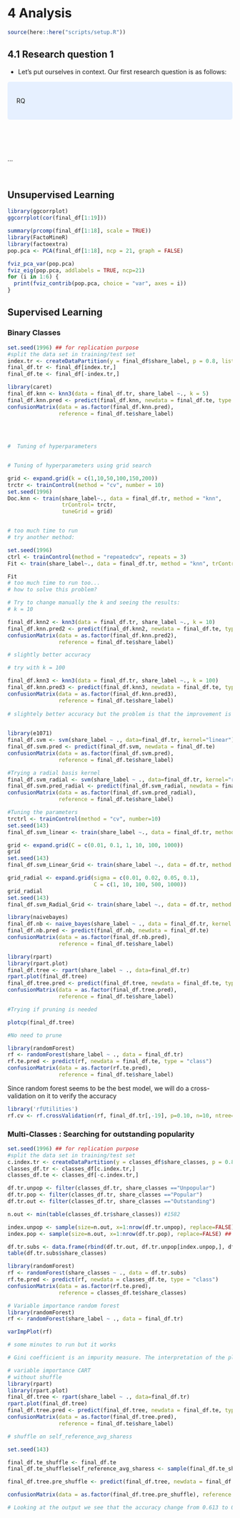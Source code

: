# 4 Analysis


```r
source(here::here("scripts/setup.R"))
```

## 4.1 Research question 1

- Let's put ourselves in context. Our first research question is as follows:

<style>
div.blue { background-color:#e6f0ff; border-radius: 5px; padding: 20px;}
</style>
<div class = "blue">

RQ

</div>

<br><br><br>

...

<br>


## Unsupervised Learning

```r
library(ggcorrplot)
ggcorrplot(cor(final_df[1:19]))
```

```r
summary(prcomp(final_df[1:18], scale = TRUE))
library(FactoMineR)
library(factoextra)
pop.pca <- PCA(final_df[1:18], ncp = 21, graph = FALSE)

fviz_pca_var(pop.pca)
fviz_eig(pop.pca, addlabels = TRUE, ncp=21)
for (i in 1:6) {
  print(fviz_contrib(pop.pca, choice = "var", axes = i))
}
```

## Supervised Learning

### Binary Classes
```r
set.seed(1996) ## for replication purpose
#split the data set in training/test set
index.tr <- createDataPartition(y = final_df$share_label, p = 0.8, list = FALSE)
final_df.tr <- final_df[index.tr,]
final_df.te <- final_df[-index.tr,]
```

```r
library(caret)
final_df.knn <- knn3(data = final_df.tr, share_label ~., k = 5)
final_df.knn.pred <- predict(final_df.knn, newdata = final_df.te, type = "class")
confusionMatrix(data = as.factor(final_df.knn.pred),
                reference = final_df.te$share_label)
                
                
                

#  Tuning of hyperparameters 


# Tuning of hyperparameters using grid search

grid <- expand.grid(k = c(1,10,50,100,150,200))
trctr <- trainControl(method = "cv", number = 10)
set.seed(1996)
Doc.knn <- train(share_label~., data = final_df.tr, method = "knn",
                 trControl= trctr,
                 tuneGrid = grid) 


# too much time to run
# try another method:

set.seed(1996)
ctrl <- trainControl(method = "repeatedcv", repeats = 3)
Fit <- train(share_label~., data = final_df.tr, method = "knn", trControl = ctrl, preProcess = c("center","scale"), tuneLength = 10)

Fit
# too much time to run too...
# how to solve this problem?

# Try to change manually the k and seeing the results:
# k = 10

final_df.knn2 <- knn3(data = final_df.tr, share_label ~., k = 10)
final_df.knn.pred2 <- predict(final_df.knn2, newdata = final_df.te, type = "class")
confusionMatrix(data = as.factor(final_df.knn.pred2),
                reference = final_df.te$share_label)

# slightly better accuracy

# try with k = 100

final_df.knn3 <- knn3(data = final_df.tr, share_label ~., k = 100)
final_df.knn.pred3 <- predict(final_df.knn3, newdata = final_df.te, type = "class")
confusionMatrix(data = as.factor(final_df.knn.pred3),
                reference = final_df.te$share_label)
                
# slightely better accuracy but the problem is that the improvement is almost useless. Accuracy is too low
                
```

```r
library(e1071)
final_df.svm <- svm(share_label ~ ., data=final_df.tr, kernel="linear")
final_df.svm.pred <- predict(final_df.svm, newdata = final_df.te)
confusionMatrix(data = as.factor(final_df.svm.pred),
                reference = final_df.te$share_label)

#Trying a radial basis kernel
final_df.svm_radial <- svm(share_label ~ ., data=final_df.tr, kernel="radial")
final_df.svm.pred_radial <- predict(final_df.svm_radial, newdata = final_df.te)
confusionMatrix(data = as.factor(final_df.svm.pred_radial),
                reference = final_df.te$share_label)

#Tuning the parameters
trctrl <- trainControl(method = "cv", number=10)
set.seed(143)
final_df.svm_linear <- train(share_label ~., data = final_df.tr, method = "svmLinear",trControl=trctrl)

grid <- expand.grid(C = c(0.01, 0.1, 1, 10, 100, 1000))
grid
set.seed(143)
final_df.svm_Linear_Grid <- train(share_label ~., data = df.tr, method = "svmLinear",trControl=trctrl,tuneGrid = grid)

grid_radial <- expand.grid(sigma = c(0.01, 0.02, 0.05, 0.1),
                           C = c(1, 10, 100, 500, 1000))
grid_radial
set.seed(143)
final_df.svm_Radial_Grid <- train(share_label ~., data = df.tr, method = "svmRadial",trControl=trctrl,tuneGrid = grid_radial)
```

```r
library(naivebayes)
final_df.nb <- naive_bayes(share_label ~ ., data = final_df.tr, kernel = TRUE)
final_df.nb.pred <- predict(final_df.nb, newdata = final_df.te)
confusionMatrix(data = as.factor(final_df.nb.pred),
                reference = final_df.te$share_label)
```

```r
library(rpart)
library(rpart.plot)
final_df.tree <- rpart(share_label ~ ., data=final_df.tr)
rpart.plot(final_df.tree)
final_df.tree.pred <- predict(final_df.tree, newdata = final_df.te, type = "class")
confusionMatrix(data = as.factor(final_df.tree.pred),
                reference = final_df.te$share_label)

#Trying if pruning is needed

plotcp(final_df.tree)

#No need to prune
```

```r
library(randomForest)
rf <- randomForest(share_label ~ ., data = final_df.tr)
rf.te.pred <- predict(rf, newdata = final_df.te, type = "class")
confusionMatrix(data = as.factor(rf.te.pred),
                reference = final_df.te$share_label)

```

Since random forest seems to be the best model, we will do a cross-validation on it to verify the accuracy

```r

library('rfUtilities')
rf.cv <- rf.crossValidation(rf, final_df.tr[,-19], p=0.10, n=10, ntree=500)


```

### Multi-Classes : Searching for outstanding popularity
```r
set.seed(1996) ## for replication purpose
#split the data set in training/test set
c.index.tr <- createDataPartition(y = classes_df$share_classes, p = 0.8, list = FALSE)
classes_df.tr <- classes_df[c.index.tr,]
classes_df.te <- classes_df[-c.index.tr,]
```

```r
df.tr.unpop <- filter(classes_df.tr, share_classes =="Unpopular")
df.tr.pop <- filter(classes_df.tr, share_classes =="Popular")
df.tr.out <- filter(classes_df.tr, share_classes =="Outstanding")

n.out <- min(table(classes_df.tr$share_classes)) #1582

index.unpop <- sample(size=n.out, x=1:nrow(df.tr.unpop), replace=FALSE) ## sub-sample 840 instances from the "No"
index.pop <- sample(size=n.out, x=1:nrow(df.tr.pop), replace=FALSE) ## sub-sample 840 instances from the "No"

df.tr.subs <- data.frame(rbind(df.tr.out, df.tr.unpop[index.unpop,], df.tr.pop[index.pop,]))
table(df.tr.subs$share_classes)
```

```r
library(randomForest)
rf <- randomForest(share_classes ~ ., data = df.tr.subs)
rf.te.pred <- predict(rf, newdata = classes_df.te, type = "class")
confusionMatrix(data = as.factor(rf.te.pred),
                reference = classes_df.te$share_classes)
```



```r
# Variable importance random forest
library(randomForest)
rf <- randomForest(share_label ~ ., data = final_df.tr)

varImpPlot(rf)

# some minutes to run but it works

# Gini coefficient is an impurity measure. The interpretation of the plot is the following: on the top the most important variables that contribute the most to decrease the node impurity. self_reference.avg_sharess is the most important variable and "day_is_weekend" is the less important.

# variable importance CART
# without shuffle 
library(rpart)
library(rpart.plot)
final_df.tree <- rpart(share_label ~ ., data=final_df.tr)
rpart.plot(final_df.tree)
final_df.tree.pred <- predict(final_df.tree, newdata = final_df.te, type = "class")
confusionMatrix(data = as.factor(final_df.tree.pred),
                reference = final_df.te$share_label)

# shuffle on self_reference_avg_sharess

set.seed(143)

final_df.te_shuffle <- final_df.te
final_df.te_shuffle$self_reference_avg_sharess <- sample(final_df.te_shuffle$self_reference_avg_sharess)

final_df.tree.pre_shuffle <- predict(final_df.tree, newdata = final_df.te_shuffle, type = "class")

confusionMatrix(data = as.factor(final_df.tree.pre_shuffle), reference = final_df.te$share_label)

# Looking at the output we see that the accuracy change from 0.613 to 0.566 ( the latter is in the shuffle procedure)

```



